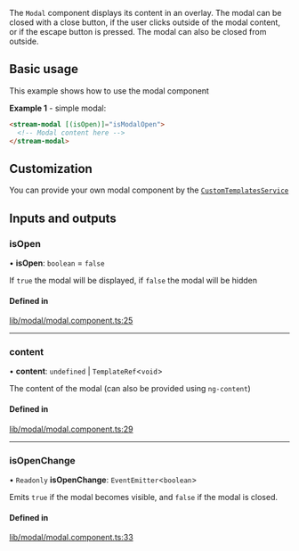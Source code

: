The `Modal` component displays its content in an overlay. The modal can be closed with a close button, if the user clicks outside of the modal content, or if the escape button is pressed. The modal can also be closed from outside.

## Basic usage

This example shows how to use the modal component

**Example 1** - simple modal:

```html
<stream-modal [(isOpen)]="isModalOpen">
  <!-- Modal content here -->
</stream-modal>
```

## Customization

You can provide your own modal component by the [`CustomTemplatesService`](../services/CustomTemplatesService.mdx)

[//]: # "Start of generated content"

## Inputs and outputs

### isOpen

• **isOpen**: `boolean` = `false`

If `true` the modal will be displayed, if `false` the modal will be hidden

#### Defined in

[lib/modal/modal.component.ts:25](https://github.com/GetStream/stream-chat-angular/blob/f9a1611/projects/stream-chat-angular/src/lib/modal/modal.component.ts#L25)

---

### content

• **content**: `undefined` \| `TemplateRef`<`void`\>

The content of the modal (can also be provided using `ng-content`)

#### Defined in

[lib/modal/modal.component.ts:29](https://github.com/GetStream/stream-chat-angular/blob/f9a1611/projects/stream-chat-angular/src/lib/modal/modal.component.ts#L29)

---

### isOpenChange

• `Readonly` **isOpenChange**: `EventEmitter`<`boolean`\>

Emits `true` if the modal becomes visible, and `false` if the modal is closed.

#### Defined in

[lib/modal/modal.component.ts:33](https://github.com/GetStream/stream-chat-angular/blob/f9a1611/projects/stream-chat-angular/src/lib/modal/modal.component.ts#L33)

[//]: # "End of generated content"

